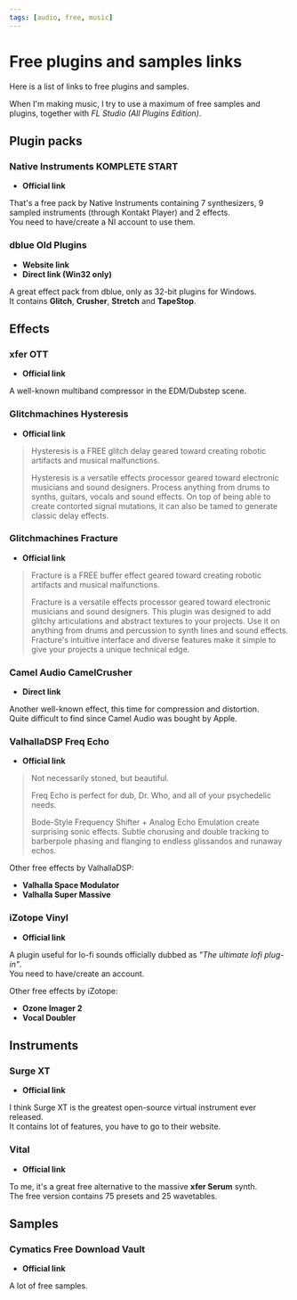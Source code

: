 ```yaml
---
tags: [audio, free, music]
---
```

<Back name="Experiments" link="../../" />

# Free plugins and samples links

Here is a list of links to free plugins and samples.

When I'm making music, I try to use a maximum of free samples and plugins, together with *FL Studio (All Plugins Edition)*.

## Plugin packs

### Native Instruments KOMPLETE START

- <ELink href="https://www.native-instruments.com/en/products/komplete/bundles/komplete-start/"><b>Official link</b></ELink>

That's a free pack by Native Instruments containing 7 synthesizers, 9 sampled instruments (through Kontakt Player) and 2 effects.  
You need to have/create a NI account to use them.

### dblue Old Plugins

<ul>
    <li><ELink href="https://illformed.org/"><b>Website link</b></ELink></li>
    <li><ELink href="https://illformed.org/downloads/illformed_old_vst_plugins.zip"><b>Direct link (Win32 only)</b></ELink></li>
</ul>

A great effect pack from <ELink href="https://illformed.org/">dblue</ELink>, only as 32-bit plugins for Windows.  
It contains **Glitch**, **Crusher**, **Stretch** and **TapeStop**.

## Effects

### xfer OTT

- <ELink href="https://xferrecords.com/freeware"><b>Official link</b></ELink>

A well-known multiband compressor in the EDM/Dubstep scene.

### Glitchmachines Hysteresis

- <ELink href="https://glitchmachines.com/products/hysteresis/"><b>Official link</b></ELink>

> Hysteresis is a FREE glitch delay geared toward creating robotic artifacts and musical malfunctions.
>
> Hysteresis is a versatile effects processor geared toward electronic musicians and sound designers. Process anything from drums to synths, guitars, vocals and sound effects. On top of being able to create contorted signal mutations, it can also be tamed to generate classic delay effects.

### Glitchmachines Fracture

- <ELink href="https://glitchmachines.com/products/fracture/"><b>Official link</b></ELink>

> Fracture is a FREE buffer effect geared toward creating robotic artifacts and musical malfunctions.
>
> Fracture is a versatile effects processor geared toward electronic musicians and sound designers. This plugin was designed to add glitchy articulations and abstract textures to your projects. Use it on anything from drums and percussion to synth lines and sound effects. Fracture's intuitive interface and diverse features make it simple to give your projects a unique technical edge.

### Camel Audio CamelCrusher

- <ELink href="https://www.audiopluginsforfree.com/wp-content/uploads/2018/10/camelcrusher-win_mac.zip"><b>Direct link</b></ELink>

Another well-known effect, this time for compression and distortion.  
Quite difficult to find since Camel Audio was bought by Apple. 

### ValhallaDSP Freq Echo

- <ELink href="https://valhalladsp.com/shop/delay/valhalla-freq-echo/"><b>Official link</b></ELink>

> Not necessarily stoned, but beautiful.
>
> Freq Echo is perfect for dub, Dr. Who, and all of your psychedelic needs.
>
> Bode-Style Frequency Shifter + Analog Echo Emulation create surprising sonic effects. Subtle chorusing and double tracking to barberpole phasing and flanging to endless glissandos and runaway echos.

Other free effects by ValhallaDSP:
<ul>
    <li><ELink href="https://valhalladsp.com/shop/modulation/valhalla-space-modulator/"><b>Valhalla Space Modulator</b></ELink></li>
    <li><ELink href="https://valhalladsp.com/shop/reverb/valhalla-supermassive/"><b>Valhalla Super Massive</b></ELink></li>
</ul>

### iZotope Vinyl

- <ELink href="https://www.izotope.com/en/products/downloads/vinyl.html"><b>Official link</b></ELink>

A plugin useful for lo-fi sounds officially dubbed as *"The ultimate lofi plug-in"*.  
You need to have/create an account.

Other free effects by iZotope:
<ul>
    <li><ELink href="https://www.izotope.com/en/products/downloads/ozone_imager2.html"><b>Ozone Imager 2</b></ELink></li>
    <li><ELink href="https://www.izotope.com/en/products/downloads/vocal-doubler.html"><b>Vocal Doubler</b></ELink></li>
</ul>

## Instruments

### Surge XT

- <ELink href="https://surge-synthesizer.github.io/"><b>Official link</b></ELink>

I think Surge XT is the greatest open-source virtual instrument ever released.  
It contains lot of features, you have to go to their website.

### Vital

- <ELink href="https://vital.audio/"><b>Official link</b></ELink>

To me, it's a great free alternative to the massive **xfer Serum** synth.  
The free version contains 75 presets and 25 wavetables.

## Samples

### Cymatics Free Download Vault

- <ELink href="https://cymatics.fm/pages/free-download-vault"><b>Official link</b></ELink>

A lot of free samples.

